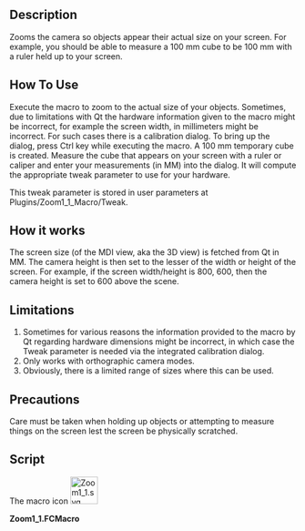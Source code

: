 <languages/>

{{Macro
|Name=Zoom 1:1
|Icon=Zoom1_1.svg
|Description=1:1 Zooming so objects appear their actual size on the screen.
|Author=TheMarkster
|Version=1.0
|Date=2021-11-9
|FCVersion=Python3+
|Download=[https://wiki.freecadweb.org/File:Zoom1_1.svg ToolBar Icon]
}}

==Description==

Zooms the camera so objects appear their actual size on your screen. For example, you should be able to measure a 100 mm cube to be 100 mm with a ruler held up to your screen.

==How To Use==

Execute the macro to zoom to the actual size of your objects. Sometimes, due to limitations with Qt the hardware information given to the macro might be incorrect, for example the screen width, in millimeters might be incorrect. For such cases there is a calibration dialog. To bring up the dialog, press Ctrl key while executing the macro. A 100 mm temporary cube is created. Measure the cube that appears on your screen with a ruler or caliper and enter your measurements (in MM) into the dialog. It will compute the appropriate tweak parameter to use for your hardware.

This tweak parameter is stored in user parameters at Plugins/Zoom1_1_Macro/Tweak.

==How it works==

The screen size (of the MDI view, aka the 3D view) is fetched from Qt in MM. The camera height is then set to the lesser of the width or height of the screen. For example, if the screen width/height is 800, 600, then the camera height is set to 600 above the scene.

==Limitations==

# Sometimes for various reasons the information provided to the macro by Qt regarding hardware dimensions might be incorrect, in which case the Tweak parameter is needed via the integrated calibration dialog.
# Only works with orthographic camera modes.
# Obviously, there is a limited range of sizes where this can be used.

==Precautions==

Care must be taken when holding up objects or attempting to measure things on the screen lest the screen be physically scratched.

==Script==

The macro icon
[[File:Zoom1_1.svg|48px]]

'''Zoom1_1.FCMacro'''

{{MacroCode|code=
# -*- coding: utf-8 -*-
#Zoom 1:1 macro
#2021, by <TheMarkster>, based on work of kisolre
#Attempts to zoom 3D view such that objects on the screen
#appear to be their actual size
#For example, a 100mm cube should measure 100mm on your screen
#This relies on information provided by Qt about the underlying
#hardware, which Qt admits is not always reliable
#Thus we have a Tweak parameter to workaround such cases.
#Press Ctrl key while executing the macro to bring up the
#calibration dialog and set the tweak for your hardware.


import FreeCAD, FreeCADGui
from PySide import QtGui, QtCore

__version__ = "1.0"

def zoomActual(tweak=1.0):
    gv = av.graphicsView()
    height = gv.heightMM()
    width = gv.widthMM()
    node = av.getCameraNode()
    node.height.setValue(tweak*min(width,height))

doc = FreeCAD.ActiveDocument
if not doc:
    doc = FreeCAD.newDocument()
    FreeCAD.Console.PrintMessage("No document, creating one.\n")
av = FreeCADGui.activeView()
pg = FreeCAD.ParamGet("User parameter:Plugins/Zoom1_1_Macro")
tweak = pg.GetFloat("Tweak",1.0)
if hasattr(av,"graphicsView") and hasattr(av.getCameraNode(),"height"):
    zoomActual(tweak)
    modifiers = QtGui.QApplication.keyboardModifiers()
    if modifiers == QtCore.Qt.ControlModifier:
        visible = [obj for obj in doc.Objects if hasattr(obj,"ViewObject") and obj.ViewObject.Visibility == True]
        for obj in doc.Objects:
            if hasattr(obj,"ViewObject"):
                obj.ViewObject.Visibility = False
        cube = doc.addObject("Part::Box","TemporaryCalibrationCube")
        cube.Length = cube.Height = cube.Width = 100
        cube.ViewObject.DisplayMode = "Shaded"
        av.viewFront()
        doc.recompute()
        zoomActual(1.0)
        text = "\
Calibration dialog\n\
\n\
A temporary 100x100x100 mm cube has been created for this\n\
calibration. Measure this cube and enter your measurements.\n\
A tweak value will be calculated based on what you enter and \n\
will be stored in user parameters / Plugins / Zoom1_1_Macro\n\
\n\
You can move this dialog if necessary, but be sure not to zoom\n\
in or out before measuring the cube. If the cube does not fit\n\
cancel this dialog, resize the 3D view, and try again.\n\
\n\
Enter measured Cube Width or Height (in MM):\n"
        win = FreeCADGui.getMainWindow()
        title = "Zoom1_1 macro v"+__version__
        dlg = QtGui.QInputDialog()
        usertweak,ok = dlg.getDouble(win,title,text,100.0)
        doc.removeObject(cube.Name)
        for obj in visible:
            obj.ViewObject.Visibility = True
        if not ok:
            FreeCAD.Console.PrintMessage("Canceled, keeping current tweak value\n")
        else:
            tweak = usertweak/100.0
            pg.SetFloat("Tweak", tweak)
            zoomActual(tweak)
    FreeCAD.Console.PrintMessage("Zoom 1:1 macro -- Ctrl + execute to calibrate, if necessary\n")
    FreeCAD.Console.PrintMessage("Tweak = "+str(tweak)+"\n")
elif not hasattr(av.getCameraNode(),"height"):
    FreeCAD.Console.PrintError("Error: Only orthographic camera types are supported.\n")
else:
    FreeCAD.Console.PrintError("Error acquiring QGraphicsView. You might need to update your version of FreeCAD.\n")
}}